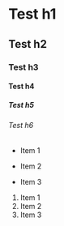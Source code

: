# Test h1

## Test h2

### Test h3

#### Test h4

##### Test h5

###### Test h6

-   Item 1

*   Item 2

-   Item 3

1. Item 1
2. Item 2
3. Item 3
